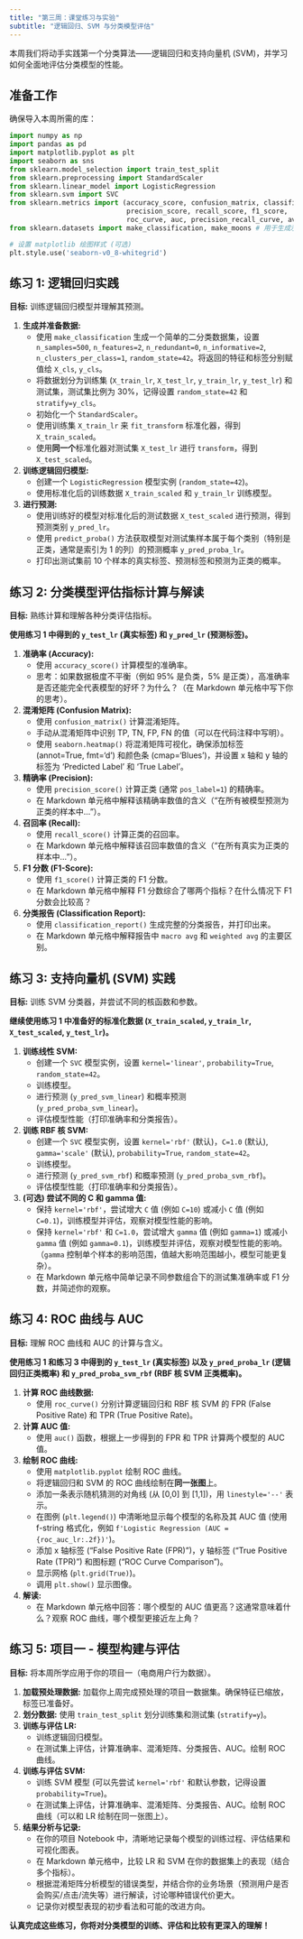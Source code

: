 ```yaml
---
title: "第三周：课堂练习与实验"
subtitle: "逻辑回归、SVM 与分类模型评估"
---
```


本周我们将动手实践第一个分类算法——逻辑回归和支持向量机 (SVM)，并学习如何全面地评估分类模型的性能。

## 准备工作

确保导入本周所需的库：

```python
import numpy as np
import pandas as pd
import matplotlib.pyplot as plt
import seaborn as sns
from sklearn.model_selection import train_test_split
from sklearn.preprocessing import StandardScaler
from sklearn.linear_model import LogisticRegression
from sklearn.svm import SVC
from sklearn.metrics import (accuracy_score, confusion_matrix, classification_report,
                             precision_score, recall_score, f1_score,
                             roc_curve, auc, precision_recall_curve, average_precision_score)
from sklearn.datasets import make_classification, make_moons # 用于生成示例数据

# 设置 matplotlib 绘图样式 (可选)
plt.style.use('seaborn-v0_8-whitegrid')
```

## 练习 1: 逻辑回归实践

**目标:** 训练逻辑回归模型并理解其预测。

1.  **生成并准备数据:**
    *   使用 `make_classification` 生成一个简单的二分类数据集，设置 `n_samples=500`, `n_features=2`, `n_redundant=0`, `n_informative=2`, `n_clusters_per_class=1`, `random_state=42`。将返回的特征和标签分别赋值给 `X_cls`, `y_cls`。
    *   将数据划分为训练集 (`X_train_lr`, `X_test_lr`, `y_train_lr`, `y_test_lr`) 和测试集，测试集比例为 30%，记得设置 `random_state=42` 和 `stratify=y_cls`。
    *   初始化一个 `StandardScaler`。
    *   使用训练集 `X_train_lr` 来 `fit_transform` 标准化器，得到 `X_train_scaled`。
    *   使用**同一个**标准化器对测试集 `X_test_lr` 进行 `transform`，得到 `X_test_scaled`。

2.  **训练逻辑回归模型:**
    *   创建一个 `LogisticRegression` 模型实例 (`random_state=42`)。
    *   使用标准化后的训练数据 `X_train_scaled` 和 `y_train_lr` 训练模型。

3.  **进行预测:**
    *   使用训练好的模型对标准化后的测试数据 `X_test_scaled` 进行预测，得到预测类别 `y_pred_lr`。
    *   使用 `predict_proba()` 方法获取模型对测试集样本属于每个类别（特别是正类，通常是索引为 1 的列）的预测概率 `y_pred_proba_lr`。
    *   打印出测试集前 10 个样本的真实标签、预测标签和预测为正类的概率。

## 练习 2: 分类模型评估指标计算与解读

**目标:** 熟练计算和理解各种分类评估指标。

**使用练习 1 中得到的 `y_test_lr` (真实标签) 和 `y_pred_lr` (预测标签)。**

1.  **准确率 (Accuracy):**
    *   使用 `accuracy_score()` 计算模型的准确率。
    *   思考：如果数据极度不平衡（例如 95% 是负类，5% 是正类），高准确率是否还能完全代表模型的好坏？为什么？（在 Markdown 单元格中写下你的思考）。

2.  **混淆矩阵 (Confusion Matrix):**
    *   使用 `confusion_matrix()` 计算混淆矩阵。
    *   手动从混淆矩阵中识别 TP, TN, FP, FN 的值（可以在代码注释中写明）。
    *   使用 `seaborn.heatmap()` 将混淆矩阵可视化，确保添加标签 (annot=True, fmt='d') 和颜色条 (cmap='Blues')，并设置 x 轴和 y 轴的标签为 'Predicted Label' 和 'True Label'。

3.  **精确率 (Precision):**
    *   使用 `precision_score()` 计算正类 (通常 `pos_label=1`) 的精确率。
    *   在 Markdown 单元格中解释该精确率数值的含义（“在所有被模型预测为正类的样本中...”）。

4.  **召回率 (Recall):**
    *   使用 `recall_score()` 计算正类的召回率。
    *   在 Markdown 单元格中解释该召回率数值的含义（“在所有真实为正类的样本中...”）。

5.  **F1 分数 (F1-Score):**
    *   使用 `f1_score()` 计算正类的 F1 分数。
    *   在 Markdown 单元格中解释 F1 分数综合了哪两个指标？在什么情况下 F1 分数会比较高？

6.  **分类报告 (Classification Report):**
    *   使用 `classification_report()` 生成完整的分类报告，并打印出来。
    *   在 Markdown 单元格中解释报告中 `macro avg` 和 `weighted avg` 的主要区别。

## 练习 3: 支持向量机 (SVM) 实践

**目标:** 训练 SVM 分类器，并尝试不同的核函数和参数。

**继续使用练习 1 中准备好的标准化数据 (`X_train_scaled`, `y_train_lr`, `X_test_scaled`, `y_test_lr`)。**

1.  **训练线性 SVM:**
    *   创建一个 `SVC` 模型实例，设置 `kernel='linear'`, `probability=True`, `random_state=42`。
    *   训练模型。
    *   进行预测 (`y_pred_svm_linear`) 和概率预测 (`y_pred_proba_svm_linear`)。
    *   评估模型性能（打印准确率和分类报告）。

2.  **训练 RBF 核 SVM:**
    *   创建一个 `SVC` 模型实例，设置 `kernel='rbf'` (默认)，`C=1.0` (默认), `gamma='scale'` (默认), `probability=True`, `random_state=42`。
    *   训练模型。
    *   进行预测 (`y_pred_svm_rbf`) 和概率预测 (`y_pred_proba_svm_rbf`)。
    *   评估模型性能（打印准确率和分类报告）。

3.  **(可选) 尝试不同的 C 和 gamma 值:**
    *   保持 `kernel='rbf'`，尝试增大 `C` 值 (例如 `C=10`) 或减小 `C` 值 (例如 `C=0.1`)，训练模型并评估，观察对模型性能的影响。
    *   保持 `kernel='rbf'` 和 `C=1.0`，尝试增大 `gamma` 值 (例如 `gamma=1`) 或减小 `gamma` 值 (例如 `gamma=0.1`)，训练模型并评估，观察对模型性能的影响。（`gamma` 控制单个样本的影响范围，值越大影响范围越小，模型可能更复杂）。
    *   在 Markdown 单元格中简单记录不同参数组合下的测试集准确率或 F1 分数，并简述你的观察。

## 练习 4: ROC 曲线与 AUC

**目标:** 理解 ROC 曲线和 AUC 的计算与含义。

**使用练习 1 和练习 3 中得到的 `y_test_lr` (真实标签) 以及 `y_pred_proba_lr` (逻辑回归正类概率) 和 `y_pred_proba_svm_rbf` (RBF 核 SVM 正类概率)。**

1.  **计算 ROC 曲线数据:**
    *   使用 `roc_curve()` 分别计算逻辑回归和 RBF 核 SVM 的 FPR (False Positive Rate) 和 TPR (True Positive Rate)。

2.  **计算 AUC 值:**
    *   使用 `auc()` 函数，根据上一步得到的 FPR 和 TPR 计算两个模型的 AUC 值。

3.  **绘制 ROC 曲线:**
    *   使用 `matplotlib.pyplot` 绘制 ROC 曲线。
    *   将逻辑回归和 SVM 的 ROC 曲线绘制在**同一张图**上。
    *   添加一条表示随机猜测的对角线 (从 [0,0] 到 [1,1])，用 `linestyle='--'` 表示。
    *   在图例 (`plt.legend()`) 中清晰地显示每个模型的名称及其 AUC 值 (使用 f-string 格式化，例如 `f'Logistic Regression (AUC = {roc_auc_lr:.2f})'`)。
    *   添加 x 轴标签 ("False Positive Rate (FPR)")，y 轴标签 ("True Positive Rate (TPR)") 和图标题 ("ROC Curve Comparison")。
    *   显示网格 (`plt.grid(True)`)。
    *   调用 `plt.show()` 显示图像。

4.  **解读:**
    *   在 Markdown 单元格中回答：哪个模型的 AUC 值更高？这通常意味着什么？观察 ROC 曲线，哪个模型更接近左上角？

## 练习 5: 项目一 - 模型构建与评估

**目标:** 将本周所学应用于你的项目一（电商用户行为数据）。

1.  **加载预处理数据:** 加载你上周完成预处理的项目一数据集。确保特征已缩放，标签已准备好。
2.  **划分数据:** 使用 `train_test_split` 划分训练集和测试集 (`stratify=y`)。
3.  **训练与评估 LR:**
    *   训练逻辑回归模型。
    *   在测试集上评估，计算准确率、混淆矩阵、分类报告、AUC。绘制 ROC 曲线。
4.  **训练与评估 SVM:**
    *   训练 SVM 模型 (可以先尝试 `kernel='rbf'` 和默认参数，记得设置 `probability=True`)。
    *   在测试集上评估，计算准确率、混淆矩阵、分类报告、AUC。绘制 ROC 曲线（可以和 LR 绘制在同一张图上）。
5.  **结果分析与记录:**
    *   在你的项目 Notebook 中，清晰地记录每个模型的训练过程、评估结果和可视化图表。
    *   在 Markdown 单元格中，比较 LR 和 SVM 在你的数据集上的表现（结合多个指标）。
    *   根据混淆矩阵分析模型的错误类型，并结合你的业务场景（预测用户是否会购买/点击/流失等）进行解读，讨论哪种错误代价更大。
    *   记录你对模型表现的初步看法和可能的改进方向。

**认真完成这些练习，你将对分类模型的训练、评估和比较有更深入的理解！**